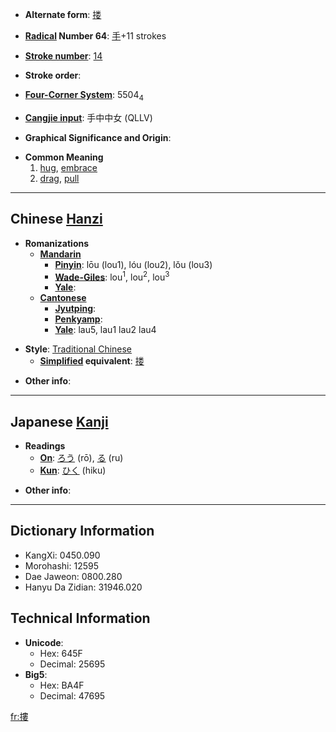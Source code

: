 * '''Alternate form''': [[搂]]

* '''[[Wiktionary:Chinese radical index| Radical]] Number 64''': [[Wiktionary:Chinese radical index 手|手]]+11 strokes

* '''[[Wiktionary:Chinese total strokes index|Stroke number]]''': [[Wiktionary:Chinese total strokes index 14|14]]

* '''Stroke order''': 

* '''[[Wiktionary:Chinese four corner index|Four-Corner System]]''': 5504<sub>4</sub>

* '''[[Wiktionary:Chinese Cangjie index|Cangjie input]]''': 手中中女 (QLLV)

* '''Graphical Significance and Origin''': 

* '''Common Meaning'''
*#[[hug]], [[embrace]]
*# [[drag]], [[pull]]

----

== Chinese [[Hanzi]] ==

* '''Romanizations'''
** '''[[Mandarin]]'''
*** '''[[Pinyin]]''': lōu (lou1), lóu (lou2), lǒu (lou3)
*** '''[[Wade-Giles]]''': lou<sup>1</sup>, lou<sup>2</sup>, lou<sup>3</sup>
*** '''[[Yale]]''': 
** '''[[Cantonese]]'''
*** '''[[Jyutping]]''':
*** '''[[Penkyamp]]''': 
*** '''[[Yale]]''': lau5, lau1 lau2 lau4

* '''Style''': [[Traditional Chinese]] 
** '''[[Simplified Chinese|Simplified]] equivalent''': [[搂]]

* '''Other info''': 

----

== Japanese [[Kanji]] ==

* '''Readings'''
** '''[[On]]''': [[ろう]] (rō), [[る]] (ru)
** '''[[Kun]]''': [[ひく]] (hiku)

* '''Other info''':  

----

== Dictionary Information ==

* KangXi: 0450.090
* Morohashi: 12595
* Dae Jaweon: 0800.280
* Hanyu Da Zidian: 31946.020

== Technical Information ==

* '''Unicode''':
** Hex: 645F
** Decimal: 25695
* '''Big5''':
** Hex: BA4F
** Decimal: 47695

[[fr:摟]]